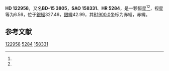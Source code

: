 {{Starbox begin
| name = HD 122958
}}
{{Starbox observe
| epoch = [[J2000.0|J2000.0]]
| constell = {{星座名待查}}<ref name=SIMBAD>{{cite web
 | url=http://simbad.u-strasbg.fr/simbad/sim-id?Ident=HR+5284
 | title =Pulsating variable Star
 | publisher=Centre de Données astronomiques de Strasbourg
 | work=SIMBAD
 | accessdate=2012-07-13}}</ref><ref name=DATA>{{cite web
 | url=http://vizier.u-strasbg.fr/viz-bin/VizieR-5?-out.add=.&-source=5050&-corr=PK=HR&-out.max=9999&HR=5284
 | title=VizieR Detailed Page
 | accessdate=2012-07-13
 | archive-date=2016-03-05
 | archive-url=https://web.archive.org/web/20160305050955/http://vizier.u-strasbg.fr/viz-bin/VizieR-5?-out.add=.&-source=5050&-corr=PK=HR&-out.max=9999&HR=5284
 | dead-url=no
 }}</ref>
| 星官 = 
| ra = {{RA|14|5|14}}<ref name=SIMBAD /><ref name=DATA />
| dec = {{DEC|-16|20|9}}<ref name=SIMBAD /><ref name=DATA />
| appmag_v = 6.56<ref name=SIMBAD /><ref name=DATA />
}}
{{Starbox character
| class = A4V<ref name=SIMBAD /><ref name=DATA />
| b-v = 0.1<ref name=SIMBAD /><ref name=DATA />
| u-b = <ref name=SIMBAD /><ref name=DATA />
| r-i = <ref name=SIMBAD /><ref name=DATA />
| variable = 
}}
{{Starbox astrometry
| radial_v = 
| prop_mo_ra = -13
| parallax = 
| p_error = 
}}
{{Starbox catalog
| names =BD-15 3805，[[SAO星表|SAO]] 158331，[[HD星表|HD]] 122958，[[HR星表|HR]] 5284}}
{{Starbox reference |Simbad=HR+5284}}
{{Starbox end}}

'''HD 122958'''，又名'''BD-15 3805'''，'''SAO 158331'''、'''HR 5284'''，是一颗恒星<ref name=SIMBAD /><ref name=DATA />，视星等为6.56，位于[[銀道座標系|銀經]]327.46，[[銀道座標系|銀緯]]42.99，其[[B1900.0|B1900.0]]坐标为赤經{{RA|13|59|47}}，赤緯{{DEC|-15|42.99|25}}。

== 参考文献 ==
{{reflist}}

{{star-stub}}

[[Category:HD和HDE天體|122958]]
[[Category:HR天體|5284]]
[[Category:SAO天體|158331]]